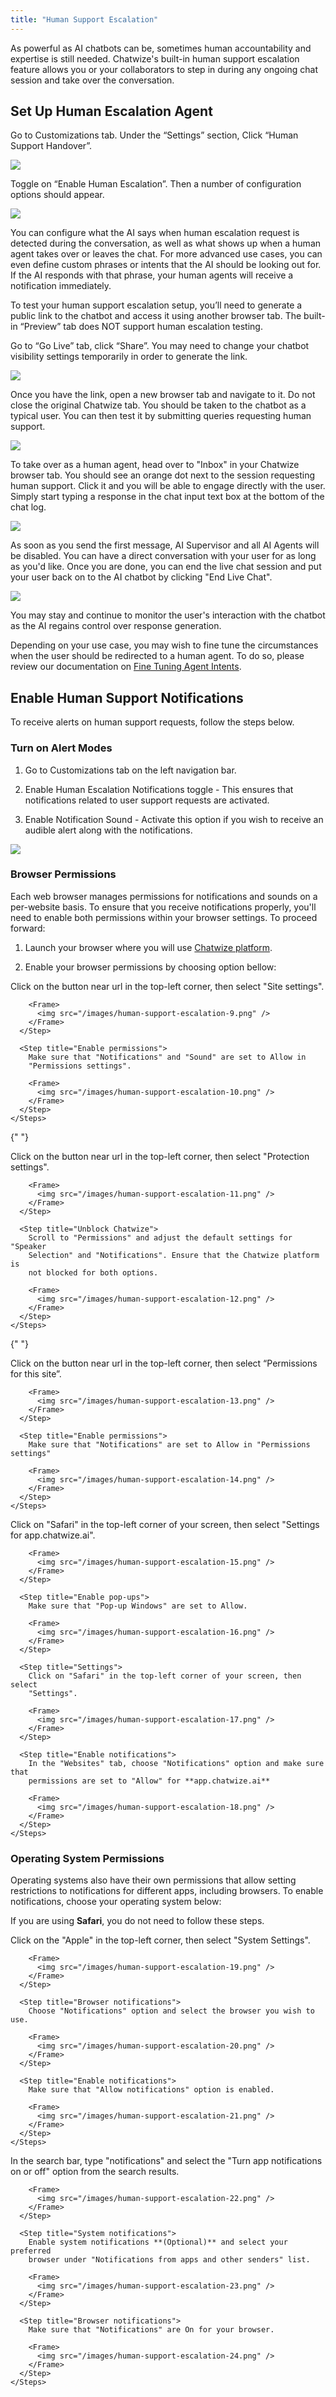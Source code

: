 ```yaml
---
title: "Human Support Escalation"
---
```


As powerful as AI chatbots can be, sometimes human accountability and expertise is still needed. Chatwize's
built-in human support escalation feature allows you or your collaborators to step in during any ongoing chat
session and take over the conversation.

## Set Up Human Escalation Agent

Go to Customizations tab. Under the “Settings” section, Click “Human Support Handover”.

<Frame>
  <img src="/images/human-support-escalation.25.png" />
</Frame>

Toggle on “Enable Human Escalation”. Then a number of configuration options should appear.

<Frame>
  <img src="/images/human-support-escalation-26.png" />
</Frame>

You can configure what the AI says when human escalation request is detected during the conversation, as well as what shows up when a human agent takes over or leaves the chat. For more advanced use cases, you can even define custom phrases or intents that the AI should be looking out for. If the AI responds with that phrase, your human agents will receive a notification immediately.

To test your human support escalation setup, you’ll need to generate a public link to the chatbot and access it using another browser tab. The built-in “Preview” tab does NOT support human escalation testing.

Go to “Go Live” tab, click “Share”. You may need to change your chatbot visibility settings temporarily in order to generate the link.

<Frame>
  <img src="/images/human-support-escalation-27.png" />
</Frame>

Once you have the link, open a new browser tab and navigate to it. Do not close the original Chatwize tab. You should be taken to the chatbot as a typical user. You can then test it by submitting queries requesting human support.

<Frame>
  <img src="/images/human-support-escalation-28-1.png" />
</Frame>

To take over as a human agent, head over to "Inbox" in your Chatwize browser tab. You should see an orange dot
next to the session requesting human support. Click it and you will be able to engage directly with the user. Simply start
typing a response in the chat input text box at the bottom of the chat log.

<Frame>
  <img src="/images/human-support-escalation-6.png" />
</Frame>

As soon as you send the first message, AI Supervisor and all AI Agents will be disabled. You can have a direct conversation with your
user for as long as you'd like. Once you are done, you can end the live chat session and put your user back on to the AI chatbot by clicking
"End Live Chat".

<Frame>
  <img src="/images/human-support-escalation-7.png" />
</Frame>

You may stay and continue to monitor the user's interaction with the chatbot as the AI regains control over response generation.

Depending on your use case, you may wish to fine tune the circumstances when the user should be redirected to a human agent. To do so, please
review our documentation on [Fine Tuning Agent Intents](fine-tuning-agent-intents).

## Enable Human Support Notifications

To receive alerts on human support requests, follow the steps below.

### Turn on Alert Modes

1. Go to Customizations tab on the left navigation bar.

2. Enable Human Escalation Notifications toggle - This ensures that notifications related to user support requests are activated.

3. Enable Notification Sound - Activate this option if you wish to receive an audible alert along with the notifications.

<Frame>
  <img src="/images/human-support-escalation-15.png" />
</Frame>

### Browser Permissions

Each web browser manages permissions for notifications and sounds on a per-website basis. To ensure that you receive notifications
properly, you'll need to enable both permissions within your browser settings. To proceed forward:

1. Launch your browser where you will use [Chatwize platform](https://app.chatwize.ai).

2. Enable your browser permissions by choosing option bellow:

<AccordionGroup>
  <Accordion icon="chrome" title="Google Chrome" iconType="duotone">
    <Steps>
      <Step title="Settings">
        Click on the button near url in the top-left corner, then select "Site
        settings".

        <Frame>
          <img src="/images/human-support-escalation-9.png" />
        </Frame>
      </Step>

      <Step title="Enable permissions">
        Make sure that "Notifications" and "Sound" are set to Allow in
        "Permissions settings".

        <Frame>
          <img src="/images/human-support-escalation-10.png" />
        </Frame>
      </Step>
    </Steps>
  </Accordion>

  {" "}

  <Accordion icon="firefox-browser" title="Firefox" iconType="duotone">
    <Steps>
      <Step title="Settings">
        Click on the button near url in the top-left corner, then select
        "Protection settings".

        <Frame>
          <img src="/images/human-support-escalation-11.png" />
        </Frame>
      </Step>

      <Step title="Unblock Chatwize">
        Scroll to "Permissions" and adjust the default settings for "Speaker
        Selection" and "Notifications". Ensure that the Chatwize platform is
        not blocked for both options.

        <Frame>
          <img src="/images/human-support-escalation-12.png" />
        </Frame>
      </Step>
    </Steps>
  </Accordion>

  {" "}

  <Accordion icon="edge" title="Microsoft Edge" iconType="duotone">
    <Steps>
      <Step title="Settings">
        Click on the button near url in the top-left corner, then select
        “Permissions for this site”.

        <Frame>
          <img src="/images/human-support-escalation-13.png" />
        </Frame>
      </Step>

      <Step title="Enable permissions">
        Make sure that "Notifications" are set to Allow in "Permissions settings"

        <Frame>
          <img src="/images/human-support-escalation-14.png" />
        </Frame>
      </Step>
    </Steps>
  </Accordion>

  <Accordion icon="safari" title="Safari" iconType="duotone">
    <Steps>
      <Step title="Chatwize settings">
        Click on "Safari" in the top-left corner of your screen, then select
        "Settings for app.chatwize.ai".

        <Frame>
          <img src="/images/human-support-escalation-15.png" />
        </Frame>
      </Step>

      <Step title="Enable pop-ups">
        Make sure that "Pop-up Windows" are set to Allow.

        <Frame>
          <img src="/images/human-support-escalation-16.png" />
        </Frame>
      </Step>

      <Step title="Settings">
        Click on "Safari" in the top-left corner of your screen, then select
        "Settings".

        <Frame>
          <img src="/images/human-support-escalation-17.png" />
        </Frame>
      </Step>

      <Step title="Enable notifications">
        In the "Websites" tab, choose "Notifications" option and make sure that
        permissions are set to "Allow" for **app.chatwize.ai**

        <Frame>
          <img src="/images/human-support-escalation-18.png" />
        </Frame>
      </Step>
    </Steps>
  </Accordion>
</AccordionGroup>

### Operating System Permissions

Operating systems also have their own permissions that allow setting restrictions to notifications
for different apps, including browsers. To enable notifications, choose your operating system below:

<Note>If you are using **Safari**, you do not need to follow these steps.</Note>

<AccordionGroup>
  <Accordion icon="apple" title="Apple" iconType="duotone">
    <Steps>
      <Step title="Settings">
        Click on the "Apple" in the top-left corner, then select "System
        Settings".

        <Frame>
          <img src="/images/human-support-escalation-19.png" />
        </Frame>
      </Step>

      <Step title="Browser notifications">
        Choose "Notifications" option and select the browser you wish to use.

        <Frame>
          <img src="/images/human-support-escalation-20.png" />
        </Frame>
      </Step>

      <Step title="Enable notifications">
        Make sure that "Allow notifications" option is enabled.

        <Frame>
          <img src="/images/human-support-escalation-21.png" />
        </Frame>
      </Step>
    </Steps>
  </Accordion>

  <Accordion icon="Windows" title="Windows" iconType="duotone">
    <Steps>
      <Step title="Settings">
        In the search bar, type "notifications" and select the "Turn app
        notifications on or off" option from the search results.

        <Frame>
          <img src="/images/human-support-escalation-22.png" />
        </Frame>
      </Step>

      <Step title="System notifications">
        Enable system notifications **(Optional)** and select your preferred
        browser under "Notifications from apps and other senders" list.

        <Frame>
          <img src="/images/human-support-escalation-23.png" />
        </Frame>
      </Step>

      <Step title="Browser notifications">
        Make sure that "Notifications" are On for your browser.

        <Frame>
          <img src="/images/human-support-escalation-24.png" />
        </Frame>
      </Step>
    </Steps>
  </Accordion>
</AccordionGroup>

